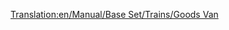 [[Translation:en/Manual/Base Set/Trains/Goods Van]]
{{nl/Manual/Base Set/Trains/Wagons|Naam=Goederenwagon
|Afbeelding=[[File:en/Manual/Base Set/Trains/Goodsvan.png]]
|NormaalKosten=£1,484 ($2,968)
|NormaalGewicht=21 / 33 t
|NormaalCapaciteit=25 kratten goederen
|MonoKosten=£1,484 ($2,968)
|MonoGewicht=21 / 36 t
|MonoCapaciteit=30 kratten goederen
|MagKosten=£1,484 ($2,968)
|MagGewicht=21 / 37 t
|MagCapaciteit=32 kratten goederen
|Omschrijving=De goederenwagon is geschikt voor het transport van [[nl/Manual/Base Set/Cargos/Goederen|Goederen]]. Deze wagon is beschikbaar in [[nl/Manual/Klimaat#gematigd|gematigde]], [[nl/Manual/Klimaat#subarctisch|subarctische]] en [[nl/Manual/Klimaat#subtropisch|subtropische]] klimaten.
}}